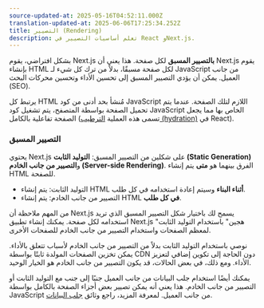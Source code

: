 ```yaml
---
source-updated-at: 2025-05-16T04:52:11.000Z
translation-updated-at: 2025-06-06T17:25:34.252Z
title: التصيير (Rendering)
description: تعلم أساسيات التصيير في React وNext.js.
---
```


بشكل افتراضي، يقوم Next.js **بالتصيير المسبق** لكل صفحة. هذا يعني أن Next.js يقوم بإنشاء HTML لكل صفحة مسبقًا، بدلاً من ترك كل شيء لـ JavaScript من جانب العميل. يمكن أن يؤدي التصيير المسبق إلى تحسين الأداء وتحسين محركات البحث (SEO).

يرتبط كل HTML مُنشأ بحد أدنى من كود JavaScript اللازم لتلك الصفحة. عندما يتم تحميل الصفحة بواسطة المتصفح، يتم تشغيل كود JavaScript الخاص بها مما يجعل الصفحة تفاعلية بالكامل (تسمى هذه العملية [الترطيب (hydration)](https://react.dev/reference/react-dom/client/hydrateRoot) في React).

### التصيير المسبق

يحتوي Next.js على شكلين من التصيير المسبق: **التوليد الثابت (Static Generation)** و**التصيير من جانب الخادم (Server-side Rendering)**.
الفرق بينهما هو **متى** يتم إنشاء HTML للصفحة.

- التوليد الثابت: يتم إنشاء HTML **أثناء البناء** وسيتم إعادة استخدامه في كل طلب.
- التصيير من جانب الخادم: يتم إنشاء HTML **في كل طلب**.

من المهم ملاحظة أن Next.js يسمح لك باختيار شكل التصيير المسبق الذي تريد استخدامه لكل صفحة. يمكنك إنشاء تطبيق Next.js "هجين" باستخدام التوليد الثابت لمعظم الصفحات واستخدام التصيير من جانب الخادم للصفحات الأخرى.

نوصي باستخدام التوليد الثابت بدلاً من التصيير من جانب الخادم لأسباب تتعلق بالأداء. يمكن تخزين الصفحات المولدة ثابتًا بواسطة CDN دون الحاجة إلى تكوين إضافي لتعزيز الأداء. ومع ذلك، في بعض الحالات، قد يكون التصيير من جانب الخادم هو الخيار الوحيد.

يمكنك أيضًا استخدام جلب البيانات من جانب العميل جنبًا إلى جنب مع التوليد الثابت أو التصيير من جانب الخادم. هذا يعني أنه يمكن تصيير بعض أجزاء الصفحة بالكامل بواسطة JavaScript من جانب العميل. لمعرفة المزيد، راجع وثائق [جلب البيانات](/docs/pages/building-your-application/data-fetching/client-side).